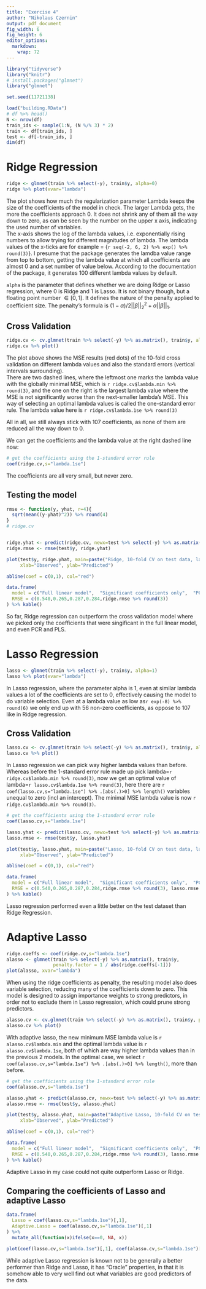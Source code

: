 ```yaml
---
title: "Exercise 4"
author: "Nikolaus Czernin"
output: pdf_document
fig_width: 6 
fig_height: 6
editor_options: 
  markdown: 
    wrap: 72
---
```


```r
library("tidyverse")
library("knitr")
# install.packages("glmnet")
library("glmnet")

```

```r
set.seed(11721138)

load("building.RData")
# df %>% head()
N <- nrow(df)
train_ids <- sample(1:N, (N %/% 3) * 2)
train <- df[train_ids, ]
test <- df[-train_ids, ]
dim(df)
```

# Ridge Regression

```r
ridge <- glmnet(train %>% select(-y), train$y, alpha=0)
ridge %>% plot(xvar="lambda")
```

The plot shows how much the regularization parameter Lambda keeps the
size of the coefficients of the model in check. The larger Lambda gets,
the more the coefficients approach 0. It does not shrink any of them all
the way down to zero, as can be seen by the number on the upper x axis,
indicating the used number of variables.\
The x-axis shows the log of the lambda values, i.e. exponentially rising
numbers to allow trying for different magnitudes of lambda. The lambda
values of the x-ticks are for example =
{`r seq(-2, 6, 2) %>% exp() %>% round(3)`}. I presume that the package
generates the lamdba value range from top to bottom, getting the lambda
value at which all coefficients are almost 0 and a set number of value
below. According to the documentation of the package, it generates 100
different lambda values by default.

`alpha` is the parameter that defines whether we are doing Ridge or
Lasso regression, where 0 is Ridge and 1 is Lasso. It is not binary
though, but a floating point number $\in[0, 1]$. It defines the nature
of the penalty applied to coefficient size. The penalty's formula is
$(1-\alpha)/2||\beta||^2_2+\alpha||\beta||_1$.

## Cross Validation

```r
ridge.cv <- cv.glmnet(train %>% select(-y) %>% as.matrix(), train$y, alpha=0, nfolds=10)
ridge.cv %>% plot()

```

The plot above shows the MSE results (red dots) of the 10-fold cross
validation on different lambda values and also the standard errors
(vertical intervals surrounding).\
There are two dashed lines, where the leftmost one marks the lambda
value with the globally minimal MSE, which is
`r ridge.cv$lambda.min %>% round(3)`, and the one on the right is the
largest lambda value where the MSE is not significantly worse than the
next-smaller lambda's MSE. This way of selecting an optimal lambda
values is called the one-standard error rule. The lambda value here is
`r ridge.cv$lambda.1se %>% round(3)`

All in all, we still always stick with 107 coefficients, as none of them
are reduced all the way down to 0.

We can get the coefficients and the lambda value at the right dashed
line now:

```r
# get the coefficients using the 1-standard error rule
coef(ridge.cv,s="lambda.1se")
```

The coefficients are all very small, but never zero.

## Testing the model

```r
rmse <- function(y, yhat, r=4){
  sqrt(mean((y-yhat)^2)) %>% round(4)
}
# ridge.cv


ridge.yhat <- predict(ridge.cv, newx=test %>% select(-y) %>% as.matrix(),s="lambda.1se")
ridge.rmse <- rmse(test$y, ridge.yhat)

plot(test$y, ridge.yhat, main=paste("Ridge, 10-fold CV on test data, lambda=",  ridge.cv$lambda.1se %>% round(4), "\n RMSE:", ridge.rmse %>% round(4)),
     xlab="Observed", ylab="Predicted")

abline(coef = c(0,1), col="red")
```

```r
data.frame(
  model = c("Full linear model",  "Significant coefficients only",  "PCR",  "PLS",  "Ridge"),
  RMSE = c(0.540,0.265,0.287,0.284,ridge.rmse %>% round(3))
) %>% kable()
```

So far, Ridge regression can outperform the cross validation model where
we picked only the coefficients that were singificant in the full linear
model, and even PCR and PLS.

# Lasso Regression

```r
lasso <- glmnet(train %>% select(-y), train$y, alpha=1)
lasso %>% plot(xvar="lambda")
```

In Lasso regression, where the parameter alpha is 1, even at similar
lambda values a lot of the coefficients are set to 0, effectively
causing the model to do variable selection. Even at a lambda value as
low as`r exp(-8) %>% round(6)` we only end up with 56 non-zero
coefficients, as oppose to 107 like in Ridge regression.

## Cross Validation

```r
lasso.cv <- cv.glmnet(train %>% select(-y) %>% as.matrix(), train$y, alpha=1, nfolds=10)
lasso.cv %>% plot()

```

In Lasso regression we can pick way higher lambda values than before.
Whereas before the 1-standard error rule made up pick
lambda=`r ridge.cv$lambda.min %>% round(3)`, now we get an optimal value
of lambda=`r lasso.cv$lambda.1se %>% round(3)`, here there are
`r coef(lasso.cv,s="lambda.1se") %>% .[abs(.)>0] %>% length()` variables
unequal to zero (incl an intercept). The minimal MSE lambda value is now
`r ridge.cv$lambda.min %>% round(3)`.

```r
# get the coefficients using the 1-standard error rule
coef(lasso.cv,s="lambda.1se")
```

```r
lasso.yhat <- predict(lasso.cv, newx=test %>% select(-y) %>% as.matrix(),s="lambda.1se")
lasso.rmse <- rmse(test$y, lasso.yhat)

plot(test$y, lasso.yhat, main=paste("Lasso, 10-fold CV on test data, lambda=",  lasso.cv$lambda.1se %>% round(4), "\n RMSE:", lasso.rmse %>% round(4)),
     xlab="Observed", ylab="Predicted")

abline(coef = c(0,1), col="red")
```

```r
data.frame(
  model = c("Full linear model",  "Significant coefficients only",  "PCR",  "PLS",  "Ridge", "Lasso"),
  RMSE = c(0.540,0.265,0.287,0.284,ridge.rmse %>% round(3), lasso.rmse %>% round(3))
) %>% kable()
```

Lasso regression performed even a little better on the test dataset than
Ridge Regression.

# Adaptive Lasso

```r
ridge.coeffs <- coef(ridge.cv,s="lambda.1se")
alasso <- glmnet(train %>% select(-y) %>% as.matrix(), train$y, 
                 penalty.factor = 1 / abs(ridge.coeffs[-1]))
plot(alasso, xvar="lambda")

```

When using the ridge coefficients as penalty, the resulting model also
does variable selection, reducing many of the coefficients down to zero.
This model is designed to assign importance weights to strong
predictors, in order not to exclude them in Lasso regression, which
could prune strong predictors.

```r
alasso.cv <- cv.glmnet(train %>% select(-y) %>% as.matrix(), train$y, penalty.factor = 1 / abs(ridge.coeffs[-1]), nfolds=10)
alasso.cv %>% plot()
```

With adaptive lasso, the new minimum MSE lambda value is
`r alasso.cv$lambda.min` and the optimal lambda value is
`r alasso.cv$lambda.1se`, both of which are way higher lambda values
than in the previous 2 models. In the optimal case, we select
`r coef(alasso.cv,s="lambda.1se") %>% .[abs(.)>0] %>% length()`, more
than before.

```r
# get the coefficients using the 1-standard error rule
coef(alasso.cv,s="lambda.1se")
```

```r
alasso.yhat <- predict(alasso.cv, newx=test %>% select(-y) %>% as.matrix(),s="lambda.1se")
alasso.rmse <- rmse(test$y, alasso.yhat)

plot(test$y, alasso.yhat, main=paste("Adaptive Lasso, 10-fold CV on test data, lambda=",  alasso.cv$lambda.1se %>% round(4), "\n RMSE:", alasso.rmse %>% round(4)),
     xlab="Observed", ylab="Predicted")

abline(coef = c(0,1), col="red")
```

```r
data.frame(
  model = c("Full linear model",  "Significant coefficients only",  "PCR",  "PLS",  "Ridge", "Lasso", "Adaptive Lasso"),
  RMSE = c(0.540,0.265,0.287,0.284,ridge.rmse %>% round(3), lasso.rmse %>% round(3), alasso.rmse %>% round(3))
) %>% kable()
```

Adaptive Lasso in my case could not quite outperform Lasso or Ridge.

## Comparing the coefficients of Lasso and adaptive Lasso

```r
data.frame(
  Lasso = coef(lasso.cv,s="lambda.1se")[,1],
  Adaptive.Lasso = coef(alasso.cv,s="lambda.1se")[,1] 
) %>% 
  mutate_all(function(x)ifelse(x==0, NA, x))

plot(coef(lasso.cv,s="lambda.1se")[,1], coef(alasso.cv,s="lambda.1se")[,1] )
```

While adaptive Lasso regression is known not to be generally a better
performer than Ridge and Lasso, it has "Oracle" properties, in that it
is somehow able to very well find out what variables are good predictors
of the data.

